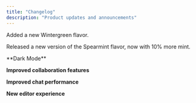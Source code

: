 ```yaml
---
title: "Changelog"
description: "Product updates and announcements"
---
```

<Update label="August 2025" description="v0.5">
  Added a new Wintergreen flavor.

  Released a new version of the Spearmint flavor, now with 10% more mint.
</Update>

<Update label="June 2025" description="v0.4">
  **Dark Mode**

  **Improved collaboration features**

  **Improved chat performance**

  **New editor experience**

</Update>